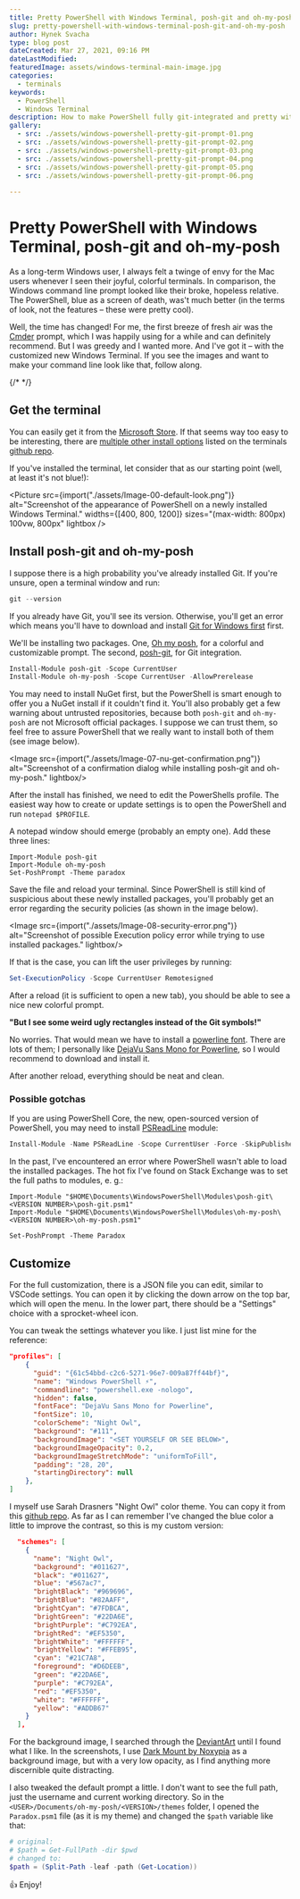 ```yaml
---
title: Pretty PowerShell with Windows Terminal, posh-git and oh-my-posh
slug: pretty-powershell-with-windows-terminal-posh-git-and-oh-my-posh
author: Hynek Svacha
type: blog post
dateCreated: Mar 27, 2021, 09:16 PM
dateLastModified:
featuredImage: assets/windows-terminal-main-image.jpg
categories:
  - terminals
keywords:
  - PowerShell
  - Windows Terminal
description: How to make PowerShell fully git-integrated and pretty with Windows Terminal, posh-git and oh-my-posh
gallery: 
  - src: ./assets/windows-powershell-pretty-git-prompt-01.png
  - src: ./assets/windows-powershell-pretty-git-prompt-02.png
  - src: ./assets/windows-powershell-pretty-git-prompt-03.png
  - src: ./assets/windows-powershell-pretty-git-prompt-04.png
  - src: ./assets/windows-powershell-pretty-git-prompt-05.png
  - src: ./assets/windows-powershell-pretty-git-prompt-06.png
  
---
```


# Pretty PowerShell with Windows Terminal, posh-git and oh-my-posh

As a long-term Windows user, I always felt a twinge of envy for the Mac users whenever I seen their joyful, colorful terminals. In comparison, the Windows command line prompt looked like their broke, hopeless relative. The PowerShell, blue as a screen of death, was't much better (in the terms of look, not the features – these were pretty cool).

Well, the time has changed! For me, the first breeze of fresh air was the [Cmder](https://cmder.net/) prompt, which I was happily using for a while and can definitely recommend. But I was greedy and I wanted more. And I've got it – with the customized new Windows Terminal.
If you see the images and want to make your command line look like that, follow along.

{/* <Lightbox images={gallery} slug={slug} /> */}


## Get the terminal

You can easily get it from the [Microsoft Store](https://aka.ms/terminal). If that seems way too easy to be interesting, there are [multiple other install options](https://github.com/microsoft/terminal#via-github) listed on the terminals [github repo](https://github.com/microsoft/terminal).

If you've installed the terminal, let consider that as our starting point (well, at least it's not blue!):

<Picture src={import("./assets/Image-00-default-look.png")} alt="Screenshot of the appearance of PowerShell on a newly installed Windows Terminal." widths={[400, 800, 1200]} sizes="(max-width: 800px) 100vw, 800px" lightbox />

## Install posh-git and oh-my-posh

I suppose there is a high probability you've already installed Git. If you're unsure, open a terminal window and run:

```powershell
git --version
```

If you already have Git, you'll see its version. Otherwise, you'll get an error which means you'll have to download and install [Git for Windows first](https://git-scm.com/download/win) first.

We'll be installing two packages. One, [Oh my posh](https://github.com/JanDeDobbeleer/oh-my-posh), for a colorful and customizable prompt. The second, [posh-git](http://dahlbyk.github.io/posh-git/), for Git integration.

```powershell
Install-Module posh-git -Scope CurrentUser
Install-Module oh-my-posh -Scope CurrentUser -AllowPrerelease
```

You may need to install NuGet first, but the PowerShell is smart enough to offer you a NuGet install if it couldn't find it. You'll also probably get a few warning about untrusted repositories, because both `posh-git` and `oh-my-posh` are not Microsoft official packages. I suppose we can trust them, so feel free to assure PowerShell that we really want to install both of them (see image below).

<Image src={import("./assets/Image-07-nu-get-confirmation.png")} alt="Screenshot of a confirmation dialog while installing posh-git and oh-my-posh." lightbox/>

After the install has finished, we need to edit the PowerShells profile. The easiest way how to create or update settings is to open the PowerShell and run `notepad $PROFILE`.

A notepad window should emerge (probably an empty one). Add these three lines:

```
Import-Module posh-git
Import-Module oh-my-posh
Set-PoshPrompt -Theme paradox
```

Save the file and reload your terminal. Since PowerShell is still kind of suspicious about these newly installed packages, you'll probably get an error regarding the security policies (as shown in the image below).

<Image src={import("./assets/Image-08-security-error.png")} alt="Screenshot of possible Execution policy error while trying to use installed packages." lightbox/>

If that is the case, you can lift the user privileges by running:

```powershell
Set-ExecutionPolicy -Scope CurrentUser Remotesigned
```

After a reload (it is sufficient to open a new tab), you should be able to see a nice new colorful prompt.

**"But I see some weird ugly rectangles instead of the Git symbols!"**

No worries. That would mean we have to install a [powerline font](https://github.com/powerline/fonts). There are lots of them; I personally like [DejaVu Sans Mono for Powerline](https://github.com/powerline/fonts/tree/master/DejaVuSansMono), so I would recommend to download and install it.

After another reload, everything should be neat and clean.

### Possible gotchas

If you are using PowerShell Core, the new, open-sourced version of PowerShell, you may need to install [PSReadLine](https://docs.microsoft.com/en-us/powershell/module/psreadline/?view=powershell-7.1) module:

```powershell
Install-Module -Name PSReadLine -Scope CurrentUser -Force -SkipPublisherCheck
```

In the past, I've encountered an error where PowerShell wasn't able to load the installed packages. The hot fix I've found on Stack Exchange was to set the full paths to modules, e. g.:

```
Import-Module "$HOME\Documents\WindowsPowerShell\Modules\posh-git\<VERSION NUMBER>\posh-git.psm1"
Import-Module "$HOME\Documents\WindowsPowerShell\Modules\oh-my-posh\<VERSION NUMBER>\oh-my-posh.psm1"

Set-PoshPrompt -Theme Paradox
```

## Customize

For the full customization, there is a JSON file you can edit, similar to VSCode settings. You can open it by clicking the down arrow on the top bar, which will open the menu. In the lower part, there should be a "Settings" choice with a sprocket-wheel icon.

You can tweak the settings whatever you like. I just list mine for the reference:

```json
"profiles": [
    {
      "guid": "{61c54bbd-c2c6-5271-96e7-009a87ff44bf}",
      "name": "Windows PowerShell ⚡",
      "commandline": "powershell.exe -nologo",
      "hidden": false,
      "fontFace": "DejaVu Sans Mono for Powerline",
      "fontSize": 10,
      "colorScheme": "Night Owl",
      "background": "#111",
      "backgroundImage": "<SET YOURSELF OR SEE BELOW>",
      "backgroundImageOpacity": 0.2,
      "backgroundImageStretchMode": "uniformToFill",
      "padding": "28, 20",
      "startingDirectory": null
    },
]
```

I myself use Sarah Drasners "Night Owl" color theme. You can copy it from this [github repo](https://github.com/edurojasr/Windows-Terminal-Theme-Night-Owl). As far as I can remember I've changed the blue color a little to improve the contrast, so this is my custom version:

```json
  "schemes": [
    {
      "name": "Night Owl",
      "background": "#011627",
      "black": "#011627",
      "blue": "#567ac7",
      "brightBlack": "#969696",
      "brightBlue": "#82AAFF",
      "brightCyan": "#7FDBCA",
      "brightGreen": "#22DA6E",
      "brightPurple": "#C792EA",
      "brightRed": "#EF5350",
      "brightWhite": "#FFFFFF",
      "brightYellow": "#FFEB95",
      "cyan": "#21C7A8",
      "foreground": "#D6DEEB",
      "green": "#22DA6E",
      "purple": "#C792EA",
      "red": "#EF5350",
      "white": "#FFFFFF",
      "yellow": "#ADDB67"
    }
  ],
```

For the background image, I searched through the [DeviantArt](https://deviantart.com) until I found what I like. In the screenshots, I use [Dark Mount by Noxypia](https://www.deviantart.com/noxypia/art/Dark-Mount-305013507) as a background image, but with a very low opacity, as I find anything more discernible quite distracting.

I also tweaked the default prompt a little. I don't want to see the full path, just the username and current working directory. So in the `<USER>/Documents/oh-my-posh/<VERSION>/themes` folder, I opened the `Paradox.psm1` file (as it is my theme) and changed the `$path` variable like that:

```powershell
# original:
# $path = Get-FullPath -dir $pwd
# changed to:
$path = (Split-Path -leaf -path (Get-Location))
```

👍 Enjoy!
